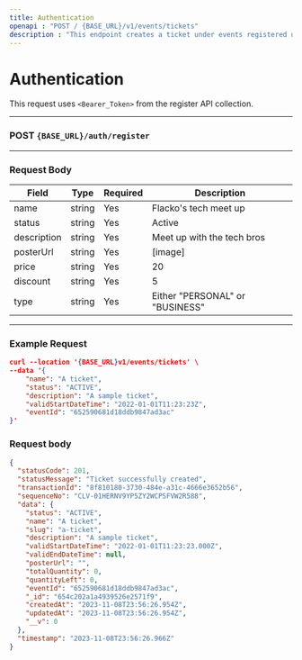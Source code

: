 ```yaml
---
title: Authentication
openapi : "POST / {BASE_URL}/v1/events/tickets"
description : "This endpoint creates a ticket under events registered under and events"
---
```


# Authentication 

This request  uses   `<Bearer_Token>` from the register API collection.

---

### POST `{BASE_URL}/auth/register`


---

### Request Body

| Field           | Type   | Required | Description                     |
| --------------- | ------ | -------- | ------------------------------- |
| name            | string | Yes      |  Flacko's tech meet up             |
| status          | string | Yes      |  Active                |
| description     | string | Yes      |  Meet up with the tech bros        |
| posterUrl       | string | Yes      |  [image]             |
| price           | string | Yes      |  20  |
| discount        | string | Yes      |  5        |
| type            | string | Yes      | Either "PERSONAL" or "BUSINESS" |


---

### Example Request
```json
curl --location '{BASE_URL}v1/events/tickets' \
--data '{
    "name": "A ticket",
    "status": "ACTIVE",
    "description": "A sample ticket",
    "validStartDateTime": "2022-01-01T11:23:23Z",
    "eventId": "652590681d18ddb9847ad3ac"
}'
```


### Request body

```json
{
  "statusCode": 201,
  "statusMessage": "Ticket successfully created",
  "transactionId": "8f810180-3730-484e-a31c-4666e3652b56",
  "sequenceNo": "CLV-01HERNV9YP5ZY2WCPSFVW2R588",
  "data": {
    "status": "ACTIVE",
    "name": "A ticket",
    "slug": "a-ticket",
    "description": "A sample ticket",
    "validStartDateTime": "2022-01-01T11:23:23.000Z",
    "validEndDateTime": null,
    "posterUrl": "",
    "totalQuantity": 0,
    "quantityLeft": 0,
    "eventId": "652590681d18ddb9847ad3ac",
    "_id": "654c202a1a4939526e2571f9",
    "createdAt": "2023-11-08T23:56:26.954Z",
    "updatedAt": "2023-11-08T23:56:26.954Z",
    "__v": 0
  },
  "timestamp": "2023-11-08T23:56:26.966Z"
}
```
